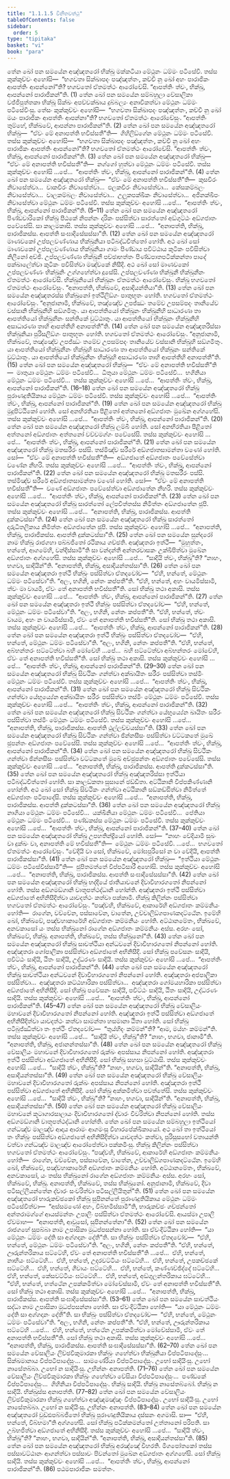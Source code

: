 ```yaml
---
title: "1.1.1.5 විනීතවත්ථු"
tableOfContents: false
sidebar:
  order: 5
type: "tipitaka"
basket: "vi"
book: "para"
---
```



<DynamicBreadcrumb />

<Division number="67" book="para">

<Paragraph number="145" book="para">
තේන ඛෝ පන සමයේන අඤ්ඤතරෝ භික්ඛු මක්කටියා මේථුනං ධම්මං පටිසේවි. තස්ස කුක්කුච්චං අහෝසි—  “භගවතා සික්ඛාපදං පඤ්ඤත්තං, කච්චි නු ඛෝ අහං පාරාජිකං ආපත්තිං ආපන්නෝ”ති? භගවතෝ ඒතමත්ථං ආරෝචේසි. “ආපත්තිං ත්වං, භික්ඛු, ආපන්නෝ පාරාජිකන්”ති. (1)
</Paragraph>

<Paragraph number="146" book="para">
තේන ඛෝ පන සමයේන සම්බහුලා වේසාලිකා වජ්ජිපුත්තකා භික්ඛූ සික්ඛං අපච්චක්ඛාය දුබ්බල්‍යං අනාවිකත්වා මේථුනං ධම්මං පටිසේවිංසු. තේසං කුක්කුච්චං අහෝසි—  “භගවතා සික්ඛාපදං පඤ්ඤත්තං, කච්චි නු ඛෝ මයං පාරාජිකං ආපත්තිං ආපන්නා”ති? භගවතෝ ඒතමත්ථං ආරෝචේසුං. “ආපත්තිං තුම්හේ, භික්ඛවේ, ආපන්නා පාරාජිකන්”ති. (2)
</Paragraph>

<Paragraph number="147" book="para">
තේන ඛෝ පන සමයේන අඤ්ඤතරෝ භික්ඛු—  “ඒවං මේ අනාපත්ති භවිස්සතී”ති—  ගිහිලිඞ්ගේන මේථුනං ධම්මං පටිසේවි. තස්ස කුක්කුච්චං අහෝසි—  “භගවතා සික්ඛාපදං පඤ්ඤත්තං, කච්චි නු ඛෝ අහං පාරාජිකං ආපත්තිං ආපන්නෝ”ති? භගවතෝ ඒතමත්ථං ආරෝචේසි. “ආපත්තිං ත්වං, භික්ඛු, ආපන්නෝ පාරාජිකන්”ති. (3)
</Paragraph>

<Paragraph number="148" book="para">
තේන ඛෝ පන සමයේන අඤ්ඤතරෝ භික්ඛු—  “ඒවං මේ අනාපත්ති භවිස්සතී”ති—  නග්ගෝ හුත්වා මේථුනං ධම්මං පටිසේවි. තස්ස කුක්කුච්චං අහෝසි …පේ…  “ආපත්තිං ත්වං, භික්ඛු, ආපන්නෝ පාරාජිකන්”ති. (4)
</Paragraph>

<Paragraph number="149" book="para">
තේන ඛෝ පන සමයේන අඤ්ඤතරෝ භික්ඛු—  “ඒවං මේ අනාපත්ති භවිස්සතී”ති—  කුසචීරං නිවාසේත්වා…  වාකචීරං නිවාසේත්වා…  ඵලකචීරං නිවාසේත්වා…  කේසකම්බලං නිවාසේත්වා…  වාලකම්බලං නිවාසේත්වා…  උලූකපක්ඛිකං නිවාසේත්වා…  අජිනක්ඛිපං නිවාසේත්වා මේථුනං ධම්මං පටිසේවි. තස්ස කුක්කුච්චං අහෝසි …පේ…  “ආපත්තිං ත්වං, භික්ඛු, ආපන්නෝ පාරාජිකන්”ති. (5–11)
</Paragraph>

<Paragraph number="150" book="para">
තේන ඛෝ පන සමයේන අඤ්ඤතරෝ පිණ්ඩචාරිකෝ භික්ඛු පීඨකේ නිපන්නං දාරිකං පස්සිත්වා සාරත්තෝ අඞ්ගුට්ඨං අඞ්ගජාතං පවේසේසි. සා කාලමකාසි. තස්ස කුක්කුච්චං අහෝසි …පේ…  “අනාපත්ති, භික්ඛු, පාරාජිකස්ස. ආපත්ති සංඝාදිසේසස්සා”ති. (12)
</Paragraph>

</Division>
<Division number="68" book="para">

<Paragraph number="151" book="para">
තේන ඛෝ පන සමයේන අඤ්ඤතරෝ මාණවකෝ උප්පලවණ්ණාය භික්ඛුනියා පටිබද්ධචිත්තෝ හෝති. අථ ඛෝ සෝ මාණවකෝ උප්පලවණ්ණාය භික්ඛුනියා ගාමං පිණ්ඩාය පවිට්ඨාය කුටිකං පවිසිත්වා නිලීනෝ අච්ඡි. උප්පලවණ්ණා භික්ඛුනී පච්ඡාභත්තං පිණ්ඩපාතපටික්කන්තා පාදේ පක්ඛාලේත්වා කුටිකං පවිසිත්වා මඤ්චකේ නිසීදි. අථ ඛෝ සෝ මාණවකෝ උප්පලවණ්ණං භික්ඛුනිං උග්ගහේත්වා දූසේසි. උප්පලවණ්ණා භික්ඛුනී භික්ඛුනීනං ඒතමත්ථං ආරෝචේසි. භික්ඛුනියෝ භික්ඛූනං ඒතමත්ථං ආරෝචේසුං. භික්ඛූ භගවතෝ ඒතමත්ථං ආරෝචේසුං. “අනාපත්ති, භික්ඛවේ, අසාදියන්තියා”ති. (13)
</Paragraph>

</Division>
<Division number="69" book="para">

<Paragraph number="152" book="para">
තේන ඛෝ පන සමයේන අඤ්ඤතරස්ස භික්ඛුනෝ ඉත්ථිලිඞ්ගං පාතුභූතං හෝති. භගවතෝ ඒතමත්ථං ආරෝචේසුං. “අනුජානාමි, භික්ඛවේ, තඤ්ඤේව උපජ්ඣං තමේව උපසම්පදං තානියේව වස්සානි භික්ඛුනීහි සඞ්ගමිතුං. යා ආපත්තියෝ භික්ඛූනං භික්ඛුනීහි සාධාරණා තා ආපත්තියෝ භික්ඛුනීනං සන්තිකේ වුට්ඨාතුං. යා ආපත්තියෝ භික්ඛූනං භික්ඛුනීහි අසාධාරණා තාහි ආපත්තීහි අනාපත්තී”ති. (14)
</Paragraph>

<Paragraph number="153" book="para">
තේන ඛෝ පන සමයේන අඤ්ඤතරිස්සා භික්ඛුනියා පුරිසලිඞ්ගං පාතුභූතං හෝති. භගවතෝ ඒතමත්ථං ආරෝචේසුං. “අනුජානාමි, භික්ඛවේ, තඤ්ඤේව උපජ්ඣං තමේව උපසම්පදං තානියේව වස්සානි භික්ඛූහි සඞ්ගමිතුං. යා ආපත්තියෝ භික්ඛුනීනං භික්ඛූහි සාධාරණා තා ආපත්තියෝ භික්ඛූනං සන්තිකේ වුට්ඨාතුං. යා ආපත්තියෝ භික්ඛුනීනං භික්ඛූහි අසාධාරණා තාහි ආපත්තීහි අනාපත්තී”ති. (15)
</Paragraph>

</Division>
<Division number="70" book="para">

<Paragraph number="154" book="para">
තේන ඛෝ පන සමයේන අඤ්ඤතරෝ භික්ඛු—  “ඒවං මේ අනාපත්ති භවිස්සතී”ති—  මාතුයා මේථුනං ධම්මං පටිසේවි…  ධීතුයා මේථුනං ධම්මං පටිසේවි…  භගිනියා මේථුනං ධම්මං පටිසේවි…  තස්ස කුක්කුච්චං අහෝසි …පේ…  “ආපත්තිං ත්වං, භික්ඛු, ආපන්නෝ පාරාජිකන්”ති. (16–18)
</Paragraph>

<Paragraph number="155" book="para">
තේන ඛෝ පන සමයේන අඤ්ඤතරෝ භික්ඛු පුරාණදුතියිකාය මේථුනං ධම්මං පටිසේවි. තස්ස කුක්කුච්චං අහෝසි …පේ…  “ආපත්තිං ත්වං, භික්ඛු, ආපන්නෝ පාරාජිකන්”ති. (19)
</Paragraph>

</Division>
<Division number="71" book="para">

<Paragraph number="156" book="para">
තේන ඛෝ පන සමයේන අඤ්ඤතරෝ භික්ඛු මුදුපිට්ඨිකෝ හෝති. සෝ අනභිරතියා පීළිතෝ අත්තනෝ අඞ්ගජාතං මුඛේන අග්ගහේසි. තස්ස කුක්කුච්චං අහෝසි …පේ…  “ආපත්තිං ත්වං, භික්ඛු, ආපන්නෝ පාරාජිකන්”ති. (20)
</Paragraph>

<Paragraph number="157" book="para">
තේන ඛෝ පන සමයේන අඤ්ඤතරෝ භික්ඛු ලම්බී හෝති. සෝ අනභිරතියා පීළිතෝ අත්තනෝ අඞ්ගජාතං අත්තනෝ වච්චමග්ගං පවේසේසි. තස්ස කුක්කුච්චං අහෝසි …පේ…  “ආපත්තිං ත්වං, භික්ඛු, ආපන්නෝ පාරාජිකන්”ති. (21)
</Paragraph>

<Paragraph number="158" book="para">
තේන ඛෝ පන සමයේන අඤ්ඤතරෝ භික්ඛු මතසරීරං පස්සි. තස්මිඤ්ච සරීරේ අඞ්ගජාතසාමන්තා වණෝ හෝති. සෝ—  “ඒවං මේ අනාපත්ති භවිස්සතී”ති—  අඞ්ගජාතේ අඞ්ගජාතං පවේසේත්වා වණේන නීහරි. තස්ස කුක්කුච්චං අහෝසි …පේ…  “ආපත්තිං ත්වං, භික්ඛු, ආපන්නෝ පාරාජිකන්”ති. (22)
</Paragraph>

<Paragraph number="159" book="para">
තේන ඛෝ පන සමයේන අඤ්ඤතරෝ භික්ඛු මතසරීරං පස්සි. තස්මිඤ්ච සරීරේ අඞ්ගජාතසාමන්තා වණෝ හෝති. සෝ—  “ඒවං මේ අනාපත්ති භවිස්සතී”ති—  වණේ අඞ්ගජාතං පවේසේත්වා අඞ්ගජාතේන නීහරි. තස්ස කුක්කුච්චං අහෝසි …පේ…  “ආපත්තිං ත්වං, භික්ඛු, ආපන්නෝ පාරාජිකන්”ති. (23)
</Paragraph>

<Paragraph number="160" book="para">
තේන ඛෝ පන සමයේන අඤ්ඤතරෝ භික්ඛු සාරත්තෝ ලේපචිත්තස්ස නිමිත්තං අඞ්ගජාතේන ඡුපි. තස්ස කුක්කුච්චං අහෝසි …පේ…  “අනාපත්ති, භික්ඛු, පාරාජිකස්ස. ආපත්ති දුක්කටස්සා”ති. (24)
</Paragraph>

<Paragraph number="161" book="para">
තේන ඛෝ පන සමයේන අඤ්ඤතරෝ භික්ඛු සාරත්තෝ දාරුධීතලිකාය නිමිත්තං අඞ්ගජාතේන ඡුපි. තස්ස කුක්කුච්චං අහෝසි …පේ…  “අනාපත්ති, භික්ඛු, පාරාජිකස්ස. ආපත්ති දුක්කටස්සා”ති. (25)
</Paragraph>

</Division>
<Division number="72" book="para">

<Paragraph number="162" book="para">
තේන ඛෝ පන සමයේන සුන්දරෝ නාම භික්ඛු රාජගහා පබ්බජිතෝ රථිකාය ගච්ඡති. අඤ්ඤතරා ඉත්ථී—  “මුහුත්තං, භන්තේ, ආගමේහි, වන්දිස්සාමී”ති සා වන්දන්තී අන්තරවාසකං උක්ඛිපිත්වා මුඛේන අඞ්ගජාතං අග්ගහේසි. තස්ස කුක්කුච්චං අහෝසි …පේ…  “සාදියි ත්වං, භික්ඛූ”ති? “නාහං, භගවා, සාදියින්”ති. “අනාපත්ති, භික්ඛු, අසාදියන්තස්සා”ති. (26)
</Paragraph>

<Paragraph number="163" book="para">
තේන ඛෝ පන සමයේන අඤ්ඤතරා ඉත්ථී භික්ඛුං පස්සිත්වා ඒතදවෝච—  “ඒහි, භන්තේ, මේථුනං ධම්මං පටිසේවා”ති. “අලං, භගිනි, නේතං කප්පතී”ති. “ඒහි, භන්තේ, අහං වායමිස්සාමි, ත්වං මා වායමි, ඒවං තේ අනාපත්ති භවිස්සතී”ති. සෝ භික්ඛු තථා අකාසි. තස්ස කුක්කුච්චං අහෝසි …පේ…  “ආපත්තිං ත්වං, භික්ඛු, ආපන්නෝ පාරාජිකන්”ති. (27)
</Paragraph>

<Paragraph number="164" book="para">
තේන ඛෝ පන සමයේන අඤ්ඤතරා ඉත්ථී භික්ඛුං පස්සිත්වා ඒතදවෝච—  “ඒහි, භන්තේ, මේථුනං ධම්මං පටිසේවා”ති. “අලං, භගිනි, නේතං කප්පතී”ති. “ඒහි, භන්තේ, ත්වං වායම, අහං න වායමිස්සාමි, ඒවං තේ අනාපත්ති භවිස්සතී”ති. සෝ භික්ඛු තථා අකාසි. තස්ස කුක්කුච්චං අහෝසි …පේ…  “ආපත්තිං ත්වං, භික්ඛු, ආපන්නෝ පාරාජිකන්”ති. (28)
</Paragraph>

<Paragraph number="165" book="para">
තේන ඛෝ පන සමයේන අඤ්ඤතරා ඉත්ථී භික්ඛුං පස්සිත්වා ඒතදවෝච—  “ඒහි, භන්තේ, මේථුනං ධම්මං පටිසේවා”ති. “අලං, භගිනි, නේතං කප්පතී”ති. “ඒහි, භන්තේ, අබ්භන්තරං ඝට්ටේත්වා බහි මෝචේහි …පේ…  බහි ඝට්ටේත්වා අබ්භන්තරං මෝචේහි, ඒවං තේ අනාපත්ති භවිස්සතී”ති. සෝ භික්ඛු තථා අකාසි. තස්ස කුක්කුච්චං අහෝසි …පේ…  “ආපත්තිං ත්වං, භික්ඛු, ආපන්නෝ පාරාජිකන්”ති. (29–30)
</Paragraph>

</Division>
<Division number="73" book="para">

<Paragraph number="166" book="para">
තේන ඛෝ පන සමයේන අඤ්ඤතරෝ භික්ඛු සිවථිකං ගන්ත්වා අක්ඛායිතං සරීරං පස්සිත්වා තස්මිං මේථුනං ධම්මං පටිසේවි. තස්ස කුක්කුච්චං අහෝසි …පේ…  “ආපත්තිං ත්වං, භික්ඛු, ආපන්නෝ පාරාජිකන්”ති. (31)
</Paragraph>

<Paragraph number="167" book="para">
තේන ඛෝ පන සමයේන අඤ්ඤතරෝ භික්ඛු සිවථිකං ගන්ත්වා යේභුය්‍යේන අක්ඛායිතං සරීරං පස්සිත්වා තස්මිං මේථුනං ධම්මං පටිසේවි. තස්ස කුක්කුච්චං අහෝසි …පේ…  “ආපත්තිං ත්වං, භික්ඛු, ආපන්නෝ පාරාජිකන්”ති. (32)
</Paragraph>

<Paragraph number="168" book="para">
තේන ඛෝ පන සමයේන අඤ්ඤතරෝ භික්ඛු සිවථිකං ගන්ත්වා යේභුය්‍යේන ඛායිතං සරීරං පස්සිත්වා තස්මිං මේථුනං ධම්මං පටිසේවි. තස්ස කුක්කුච්චං අහෝසි …පේ…  “අනාපත්ති, භික්ඛු, පාරාජිකස්ස. ආපත්ති ථුල්ලච්චයස්සා”ති. (33)
</Paragraph>

<Paragraph number="169" book="para">
තේන ඛෝ පන සමයේන අඤ්ඤතරෝ භික්ඛු සිවථිකං ගන්ත්වා ඡින්නසීසං පස්සිත්වා වට්ටකතේ මුඛේ ඡුපන්තං අඞ්ගජාතං පවේසේසි. තස්ස කුක්කුච්චං අහෝසි …පේ…  “ආපත්තිං ත්වං, භික්ඛු, ආපන්නෝ පාරාජිකන්”ති. (34)
</Paragraph>

<Paragraph number="170" book="para">
තේන ඛෝ පන සමයේන අඤ්ඤතරෝ භික්ඛු සිවථිකං ගන්ත්වා ඡින්නසීසං පස්සිත්වා වට්ටකතේ මුඛේ අච්ඡුපන්තං අඞ්ගජාතං පවේසේසි. තස්ස කුක්කුච්චං අහෝසි …පේ…  “අනාපත්ති, භික්ඛු, පාරාජිකස්ස. ආපත්ති දුක්කටස්සා”ති. (35)
</Paragraph>

<Paragraph number="171" book="para">
තේන ඛෝ පන සමයේන අඤ්ඤතරෝ භික්ඛු අඤ්ඤතරිස්සා ඉත්ථියා පටිබද්ධචිත්තෝ හෝති. සා කාලඞ්කතා සුසානේ ඡඩ්ඩිතා. අට්ඨිකානි විප්පකිණ්ණානි හෝන්ති. අථ ඛෝ සෝ භික්ඛු සිවථිකං ගන්ත්වා අට්ඨිකානි සඞ්කඩ්ඪිත්වා නිමිත්තේ අඞ්ගජාතං පටිපාදේසි. තස්ස කුක්කුච්චං අහෝසි …පේ…  “අනාපත්ති, භික්ඛු, පාරාජිකස්ස. ආපත්ති දුක්කටස්සා”ති. (36)
</Paragraph>

<Paragraph number="172" book="para">
තේන ඛෝ පන සමයේන අඤ්ඤතරෝ භික්ඛු නාගියා මේථුනං ධම්මං පටිසේවි…  යක්ඛිනියා මේථුනං ධම්මං පටිසේවි…  පේතියා මේථුනං ධම්මං පටිසේවි…  පණ්ඩකස්ස මේථුනං ධම්මං පටිසේවි. තස්ස කුක්කුච්චං අහෝසි …පේ…  “ආපත්තිං ත්වං, භික්ඛු, ආපන්නෝ පාරාජිකන්”ති. (37–40)
</Paragraph>

<Paragraph number="173" book="para">
තේන ඛෝ පන සමයේන අඤ්ඤතරෝ භික්ඛු උපහතින්ද්‍රියෝ හෝති. සෝ—  “නාහං වේදියාමි සුඛං වා දුක්ඛං වා, අනාපත්ති මේ භවිස්සතී”ති—  මේථුනං ධම්මං පටිසේවි. …පේ…  භගවතෝ ඒතමත්ථං ආරෝචේසුං. “වේදියි වා සෝ, භික්ඛවේ, මෝඝපුරිසෝ න වා වේදියි, ආපත්ති පාරාජිකස්සා”ති. (41)
</Paragraph>

<Paragraph number="174" book="para">
තේන ඛෝ පන සමයේන අඤ්ඤතරෝ භික්ඛු—  “ඉත්ථියා මේථුනං ධම්මං පටිසේවිස්සාමී”ති—  ඡුපිතමත්තේ විප්පටිසාරී අහෝසි. තස්ස කුක්කුච්චං අහෝසි …පේ…  “අනාපත්ති, භික්ඛු, පාරාජිකස්ස. ආපත්ති සංඝාදිසේසස්සා”ති. (42)
</Paragraph>

</Division>
<Division number="74" book="para">

<Paragraph number="175" book="para">
තේන ඛෝ පන සමයේන අඤ්ඤතරෝ භික්ඛු භද්දියේ ජාතියාවනේ දිවාවිහාරගතෝ නිපන්නෝ හෝති. තස්ස අඞ්ගමඞ්ගානි වාතූපත්ථද්ධානි හෝන්ති. අඤ්ඤතරා ඉත්ථී පස්සිත්වා අඞ්ගජාතේ අභිනිසීදිත්වා යාවදත්ථං කත්වා පක්කාමි. භික්ඛූ කිලින්නං පස්සිත්වා භගවතෝ ඒතමත්ථං ආරෝචේසුං. “පඤ්චහි, භික්ඛවේ, ආකාරේහි අඞ්ගජාතං කම්මනියං හෝති—  රාගේන, වච්චේන, පස්සාවේන, වාතේන, උච්චාලිඞ්ගපාණකදට්ඨේන. ඉමේහි ඛෝ, භික්ඛවේ, පඤ්චහාකාරේහි අඞ්ගජාතං කම්මනියං හෝති. අට්ඨානමේතං, භික්ඛවේ, අනවකාසෝ යං තස්ස භික්ඛුනෝ රාගේන අඞ්ගජාතං කම්මනියං අස්ස. අරහං සෝ, භික්ඛවේ, භික්ඛු. අනාපත්ති, භික්ඛවේ, තස්ස භික්ඛුනෝ”ති. (43)
</Paragraph>

<Paragraph number="176" book="para">
තේන ඛෝ පන සමයේන අඤ්ඤතරෝ භික්ඛු සාවත්ථියා අන්ධවනේ දිවාවිහාරගතෝ නිපන්නෝ හෝති. අඤ්ඤතරා ගෝපාලිකා පස්සිත්වා අඞ්ගජාතේ අභිනිසීදි. සෝ භික්ඛු පවේසනං සාදියි, පවිට්ඨං සාදියි, ඨිතං සාදියි, උද්ධරණං සාදියි. තස්ස කුක්කුච්චං අහෝසි …පේ…  “ආපත්තිං ත්වං, භික්ඛු, ආපන්නෝ පාරාජිකන්”ති. (44)
</Paragraph>

<Paragraph number="177" book="para">
තේන ඛෝ පන සමයේන අඤ්ඤතරෝ භික්ඛු සාවත්ථියා අන්ධවනේ දිවාවිහාරගතෝ නිපන්නෝ හෝති. අඤ්ඤතරා අජපාලිකා පස්සිත්වා…  අඤ්ඤතරා කට්ඨහාරිකා පස්සිත්වා…  අඤ්ඤතරා ගෝමයහාරිකා පස්සිත්වා අඞ්ගජාතේ අභිනිසීදි. සෝ භික්ඛු පවේසනං සාදියි, පවිට්ඨං සාදියි, ඨිතං සාදියි, උද්ධරණං සාදියි. තස්ස කුක්කුච්චං අහෝසි …පේ…  “ආපත්තිං ත්වං, භික්ඛු, ආපන්නෝ පාරාජිකන්”ති. (45–47)
</Paragraph>

</Division>
<Division number="75" book="para">

<Paragraph number="178" book="para">
තේන ඛෝ පන සමයේන අඤ්ඤතරෝ භික්ඛු වේසාලියං මහාවනේ දිවාවිහාරගතෝ නිපන්නෝ හෝති. අඤ්ඤතරා ඉත්ථී පස්සිත්වා අඞ්ගජාතේ අභිනිසීදිත්වා යාවදත්ථං කත්වා සාමන්තා හසමානා ඨිතා හෝති. සෝ භික්ඛු පටිබුජ්ඣිත්වා තං ඉත්ථිං ඒතදවෝච—  “තුය්හිදං කම්මන්”ති? “ආම, මය්හං කම්මන්”ති. තස්ස කුක්කුච්චං අහෝසි …පේ…  “සාදියි ත්වං, භික්ඛූ”ති? “නාහං, භගවා, ජානාමී”ති. “අනාපත්ති, භික්ඛු, අජානන්තස්සා”ති. (48)
</Paragraph>

</Division>
<Division number="76" book="para">

<Paragraph number="179" book="para">
තේන ඛෝ පන සමයේන අඤ්ඤතරෝ භික්ඛු වේසාලියං මහාවනේ දිවාවිහාරගතෝ රුක්ඛං අපස්සාය නිපන්නෝ හෝති. අඤ්ඤතරා ඉත්ථී පස්සිත්වා අඞ්ගජාතේ අභිනිසීදි. සෝ භික්ඛු සහසා වුට්ඨාසි. තස්ස කුක්කුච්චං අහෝසි …පේ…  “සාදියි ත්වං, භික්ඛූ”ති? “නාහං, භගවා, සාදියින්”ති. “අනාපත්ති, භික්ඛු, අසාදියන්තස්සා”ති. (49)
</Paragraph>

<Paragraph number="180" book="para">
තේන ඛෝ පන සමයේන අඤ්ඤතරෝ භික්ඛු වේසාලියං මහාවනේ දිවාවිහාරගතෝ රුක්ඛං අපස්සාය නිපන්නෝ හෝති. අඤ්ඤතරා ඉත්ථී පස්සිත්වා අඞ්ගජාතේ අභිනිසීදි. සෝ භික්ඛු අක්කමිත්වා පවත්තේසි. තස්ස කුක්කුච්චං අහෝසි …පේ…  “සාදියි ත්වං, භික්ඛූ”ති? “නාහං, භගවා, සාදියින්”ති. “අනාපත්ති, භික්ඛු, අසාදියන්තස්සා”ති. (50)
</Paragraph>

</Division>
<Division number="77" book="para">

<Paragraph number="181" book="para">
තේන ඛෝ පන සමයේන අඤ්ඤතරෝ භික්ඛු වේසාලියං මහාවනේ කූටාගාරසාලායං දිවාවිහාරගතෝ ද්වාරං විවරිත්වා නිපන්නෝ හෝති. තස්ස අඞ්ගමඞ්ගානි වාතූපත්ථද්ධානි හෝන්ති. තේන ඛෝ පන සමයේන සම්බහුලා ඉත්ථියෝ ගන්ධඤ්ච මාලඤ්ච ආදාය ආරාමං ආගමංසු විහාරපේක්ඛිකායෝ. අථ ඛෝ තා ඉත්ථියෝ තං භික්ඛුං පස්සිත්වා අඞ්ගජාතේ අභිනිසීදිත්වා යාවදත්ථං කත්වා, පුරිසූසභෝ වතායන්ති වත්වා ගන්ධඤ්ච මාලඤ්ච ආරෝපේත්වා පක්කමිංසු. භික්ඛූ කිලින්නං පස්සිත්වා භගවතෝ ඒතමත්ථං ආරෝචේසුං. “පඤ්චහි, භික්ඛවේ, ආකාරේහි අඞ්ගජාතං කම්මනියං හෝති—  රාගේන, වච්චේන, පස්සාවේන, වාතේන, උච්චාලිඞ්ගපාණකදට්ඨේන. ඉමේහි ඛෝ, භික්ඛවේ, පඤ්චහාකාරේහි අඞ්ගජාතං කම්මනියං හෝති. අට්ඨානමේතං, භික්ඛවේ, අනවකාසෝ, යං තස්ස භික්ඛුනෝ රාගේන අඞ්ගජාතං කම්මනියං අස්ස. අරහං සෝ, භික්ඛවේ, භික්ඛු. අනාපත්ති, භික්ඛවේ, තස්ස භික්ඛුනෝ. අනුජානාමි, භික්ඛවේ, දිවා පටිසල්ලීයන්තේන ද්වාරං සංවරිත්වා පටිසල්ලීයිතුන්”ති. (51)
</Paragraph>

</Division>
<Division number="78" book="para">

<Paragraph number="182" book="para">
තේන ඛෝ පන සමයේන අඤ්ඤතරෝ භාරුකච්ඡකෝ භික්ඛු සුපිනන්තේ පුරාණදුතියිකාය මේථුනං ධම්මං පටිසේවිත්වා—  “අස්සමණෝ අහං, විබ්භමිස්සාමී”ති, භාරුකච්ඡං ගච්ඡන්තෝ අන්තරාමග්ගේ ආයස්මන්තං උපාලිං පස්සිත්වා ඒතමත්ථං ආරෝචේසි. ආයස්මා උපාලි ඒවමාහ—  “අනාපත්ති, ආවුසෝ, සුපිනන්තේනා”ති. (52)
</Paragraph>

<Paragraph number="183" book="para">
තේන ඛෝ පන සමයේන රාජගහේ සුපබ්බා නාම උපාසිකා මුධප්පසන්නා හෝති. සා ඒවංදිට්ඨිකා හෝති—  “යා මේථුනං ධම්මං දේති සා අග්ගදානං දේතී”ති. සා භික්ඛුං පස්සිත්වා ඒතදවෝච—  “ඒහි, භන්තේ, මේථුනං ධම්මං පටිසේවා”ති. “අලං, භගිනි, නේතං කප්පතී”ති. “ඒහි, භන්තේ, ඌරුන්තරිකාය ඝට්ටේහි, ඒවං තේ අනාපත්ති භවිස්සතී”ති …පේ…  ඒහි, භන්තේ, නාභියං ඝට්ටේහි…  ඒහි, භන්තේ, උදරවට්ටියං ඝට්ටේහි…  ඒහි, භන්තේ, උපකච්ඡකේ ඝට්ටේහි…  ඒහි, භන්තේ, ගීවායං ඝට්ටේහි…  ඒහි, භන්තේ, කණ්ණච්ඡිද්දේ ඝට්ටේහි…  ඒහි, භන්තේ, කේසවට්ටියං ඝට්ටේහි…  ඒහි, භන්තේ, අඞ්ගුලන්තරිකාය ඝට්ටේහි…  “ඒහි, භන්තේ, හත්ථේන උපක්කමිත්වා මෝචේස්සාමි, ඒවං තේ අනාපත්ති භවිස්සතී”ති. සෝ භික්ඛු තථා අකාසි. තස්ස කුක්කුච්චං අහෝසි …පේ…  “අනාපත්ති, භික්ඛු, පාරාජිකස්ස. ආපත්ති සංඝාදිසේසස්සා”ති. (53–61)
</Paragraph>

</Division>
<Division number="79" book="para">

<Paragraph number="184" book="para">
තේන ඛෝ පන සමයේන සාවත්ථියං සද්ධා නාම උපාසිකා මුධප්පසන්නා හෝති. සා ඒවංදිට්ඨිකා හෝති—  “යා මේථුනං ධම්මං දේති සා අග්ගදානං දේතී”ති. සා භික්ඛුං පස්සිත්වා ඒතදවෝච—  “ඒහි, භන්තේ, මේථුනං ධම්මං පටිසේවා”ති. “අලං, භගිනි, නේතං කප්පතී”ති. “ඒහි, භන්තේ, ඌරුන්තරිකාය ඝට්ටේහි …පේ…  ඒහි, භන්තේ, හත්ථේන උපක්කමිත්වා මෝචේස්සාමි, ඒවං තේ අනාපත්ති භවිස්සතී”ති. සෝ භික්ඛු තථා අකාසි. තස්ස කුක්කුච්චං අහෝසි …පේ…  “අනාපත්ති, භික්ඛු, පාරාජිකස්ස. ආපත්ති සංඝාදිසේසස්සා”ති. (62–70)
</Paragraph>

</Division>
<Division number="80" book="para">

<Paragraph number="185" book="para">
තේන ඛෝ පන සමයේන වේසාලියං ලිච්ඡවිකුමාරකා භික්ඛුං ගහේත්වා භික්ඛුනියා විප්පටිපාදේසුං…  සික්ඛමානාය විප්පටිපාදේසුං…  සාමණේරියා විප්පටිපාදේසුං. උභෝ සාදියිංසු. උභෝ නාසේතබ්බා. උභෝ න සාදියිංසු. උභින්නං අනාපත්ති. (71–76)
</Paragraph>

</Division>
<Division number="81" book="para">

<Paragraph number="186" book="para">
තේන ඛෝ පන සමයේන වේසාලියං ලිච්ඡවිකුමාරකා භික්ඛුං ගහේත්වා වේසියා විප්පටිපාදේසුං…  පණ්ඩකේ විප්පටිපාදේසුං…  ගිහිනියා විප්පටිපාදේසුං. භික්ඛු සාදියි. භික්ඛු නාසේතබ්බෝ. භික්ඛු න සාදියි. භික්ඛුස්ස අනාපත්ති. (77–82)
</Paragraph>

<Paragraph number="187" book="para">
තේන ඛෝ පන සමයේන වේසාලියං ලිච්ඡවිකුමාරකා භික්ඛූ ගහේත්වා අඤ්ඤමඤ්ඤං විප්පටිපාදේසුං. උභෝ සාදියිංසු. උභෝ නාසේතබ්බා. උභෝ න සාදියිංසු. උභින්නං අනාපත්ති. (83–84)
</Paragraph>

</Division>
<Division number="82" book="para">

<Paragraph number="188" book="para">
තේන ඛෝ පන සමයේන අඤ්ඤතරෝ වුඩ්ඪපබ්බජිතෝ භික්ඛු පුරාණදුතියිකාය දස්සනං අගමාසි. සා—  “ඒහි, භන්තේ, විබ්භමා”ති අග්ගහේසි. සෝ භික්ඛු පටික්කමන්තෝ උත්තානෝ පරිපති. සා උබ්භජිත්වා අඞ්ගජාතේ අභිනිසීදි. තස්ස කුක්කුච්චං අහෝසි …පේ…  “සාදියි ත්වං, භික්ඛූ”ති? “නාහං, භගවා, සාදියින්”ති. “අනාපත්ති, භික්ඛු, අසාදියන්තස්සා”ති. (85)
</Paragraph>

</Division>
<Division number="83" book="para">

<Paragraph number="189" book="para">
තේන ඛෝ පන සමයේන අඤ්ඤතරෝ භික්ඛු අරඤ්ඤේ විහරති. මිගපෝතකෝ තස්ස පස්සාවට්ඨානං ආගන්ත්වා පස්සාවං පිවන්තෝ මුඛේන අඞ්ගජාතං අග්ගහේසි. සෝ භික්ඛු සාදියි. තස්ස කුක්කුච්චං අහෝසි …පේ…  “ආපත්තිං ත්වං, භික්ඛු, ආපන්නෝ පාරාජිකන්”ති. (86)

</Paragraph>
</Division>

<Paragraph number="190" type="center" book="para">
පඨමපාරාජිකං සමත්තං.
</Paragraph>